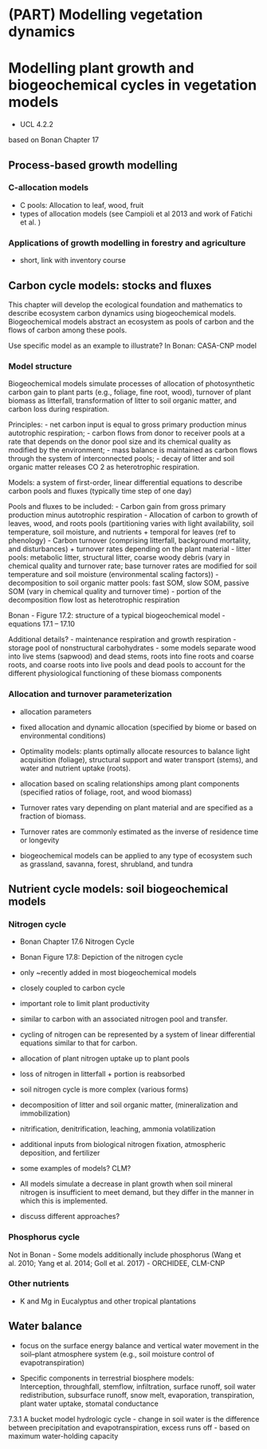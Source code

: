 # (PART) Modelling vegetation dynamics {-}

# Modelling plant growth and biogeochemical cycles in vegetation models
\chaptermark{Grotwh}
<!-- UCL 4 -->
- UCL 4.2.2

based on Bonan Chapter 17

## Process-based growth modelling
### C-allocation models
- C pools: Allocation to leaf, wood, fruit
- types of allocation models (see Campioli et al 2013 and work of Fatichi et al. )

### Applications of growth modelling in forestry and agriculture
- short, link with inventory course

## Carbon cycle models: stocks and fluxes

This chapter will develop the ecological foundation and mathematics to describe ecosystem carbon dynamics using biogeochemical models.
Biogeochemical models abstract an ecosystem as pools of carbon and the flows of carbon among these pools.

Use specific model as an example to illustrate? In Bonan:  CASA-CNP model

### Model structure

Biogeochemical models simulate processes of allocation of photosynthetic carbon gain to plant parts (e.g., foliage, fine root, wood), turnover of plant biomass as litterfall, transformation of litter to soil organic matter, and carbon loss during respiration.

Principles: 
- net carbon input is equal to gross primary production minus autotrophic respiration;
- carbon flows from donor to receiver pools at a rate that depends on the donor pool size and its chemical quality as modified by the environment;
- mass balance is maintained as carbon flows through the system of interconnected pools;
- decay of litter and soil organic matter releases CO 2 as heterotrophic respiration.

Models:
a system of first-order, linear differential equations to describe carbon pools and fluxes (typically time step of one day)

Pools and fluxes to be included:
- Carbon gain from gross primary production  minus autotrophic respiration
- Allocation of carbon to growth of leaves, wood, and roots pools (partitioning varies with light availability, soil temperature, soil moisture, and nutrients + temporal for leaves (ref to phenology)
- Carbon turnover (comprising litterfall, background mortality, and disturbances) + turnover rates depending on the plant material
- litter pools: metabolic litter, structural litter, coarse woody debris (vary in chemical quality and turnover rate; base turnover rates are modified for soil temperature and soil moisture (environmental scaling factors))
- decomposition to soil organic matter pools: fast SOM, slow SOM, passive SOM (vary in chemical quality and turnover time)
- portion of the decomposition flow lost as heterotrophic respiration

Bonan
- Figure 17.2: structure of a typical biogeochemical model
- equations 17.1 – 17.10

Additional details?
- maintenance respiration and growth respiration
- storage pool of nonstructural carbohydrates
- some models separate wood into live stems (sapwood) and dead stems, roots into fine roots and coarse roots, and coarse roots into live pools and dead pools to account for the different physiological functioning of these biomass components

### Allocation and turnover parameterization

- allocation parameters
- fixed allocation and dynamic allocation (specified by biome or based on environmental conditions)
- Optimality models: plants optimally allocate resources to balance light acquisition (foliage), structural support and water transport (stems), and water and nutrient uptake (roots).
- allocation based on scaling relationships among plant components (specified ratios of foliage, root, and wood biomass)

- Turnover rates vary depending on plant material and are specified as a fraction of biomass.
- Turnover rates are commonly estimated as the inverse of residence time or longevity

-  biogeochemical models can be applied to any type of ecosystem such as grassland, savanna, forest, shrubland, and tundra

## Nutrient cycle models: soil biogeochemical models

### Nitrogen cycle

- Bonan Chapter 17.6 Nitrogen Cycle
- Bonan Figure 17.8: Depiction of the nitrogen cycle

- only ~recently added in most biogeochemical models
- closely coupled to carbon cycle
- important role to limit plant productivity

- similar to carbon with an associated nitrogen pool and transfer.
- cycling of nitrogen can be represented by a system of linear differential equations similar to that for carbon.

- allocation of plant nitrogen uptake  up to plant pools
- loss of nitrogen in litterfall +  portion is reabsorbed

- soil nitrogen cycle is more complex (various forms)
- decomposition of litter and soil organic matter, (mineralization and immobilization)
- nitrification, denitrification, leaching, ammonia volatilization

- additional inputs from biological nitrogen fixation, atmospheric deposition, and fertilizer

- some examples of models? CLM?
- All models simulate a decrease in plant growth when soil mineral nitrogen is insufficient to meet demand, but they differ in the manner in which this is implemented.
- discuss different approaches?

### Phosphorus cycle

Not in Bonan
- Some models additionally include phosphorus (Wang et al. 2010; Yang et al. 2014; Goll et al. 2017)
- ORCHIDEE, CLM-CNP

### Other nutrients
- K and Mg in Eucalyptus and other tropical plantations

## Water balance

- focus on the surface energy balance and vertical water movement in the soil–plant atmosphere system (e.g., soil moisture control of evapotranspiration)

- Specific components in terrestrial biosphere models:  
Interception, throughfall, stemflow, infiltration, surface runoff, soil water redistribution, subsurface runoff, snow melt, evaporation, transpiration, plant water uptake, stomatal conductance

7.3.1 A bucket model hydrologic cycle
- change in soil water is the difference between precipitation and evapotranspiration, excess runs off
- based on maximum water-holding capacity

